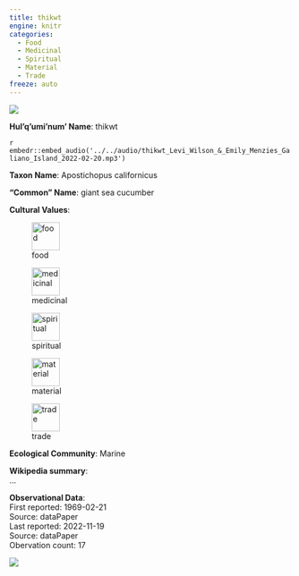```yaml
---
title: thikwt
engine: knitr
categories:
  - Food
  - Medicinal
  - Spiritual
  - Material
  - Trade
freeze: auto
---
```

![](https://inaturalist-open-data.s3.amazonaws.com/photos/69280081/medium.jpg){fig-alt="thikwt - giant sea cucumber"}

**Hul'q'umi'num' Name**: thikwt

`r embedr::embed_audio('../../audio/thikwt_Levi_Wilson_&_Emily_Menzies_Galiano_Island_2022-02-20.mp3')`

**Taxon Name**: Apostichopus californicus

**"Common" Name**: giant sea cucumber

**Cultural Values**:  

::: {layout-nrow=1 style="width:60%"}
![food](/files/food.svg){width=50px}

![medicinal](/files/medicinal.svg){width=50px}

![spiritual](/files/spiritual.svg){width=50px}

![material](/files/material.svg){width=50px}

![trade](/files/trade.svg){width=50px}
:::

**Ecological Community**: Marine

**Wikipedia summary**:  
...

**Observational Data**:   
First reported: 1969-02-21  
Source: dataPaper  
Last reported: 2022-11-19  
Source: dataPaper  
Obervation count: 17

![](community_dist.png)
